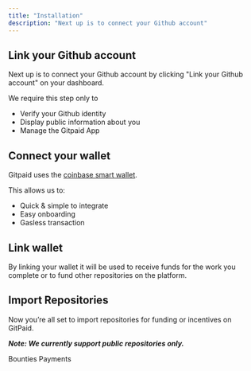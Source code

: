```yaml
---
title: "Installation"
description: "Next up is to connect your Github account"
---
```


## Link your Github account

Next up is to connect your Github account by clicking "Link your Github account" on your dashboard.

We require this step only to

<ul>
  <li>Verify your Github identity</li>
  <li>Display public information about you</li>
  <li>Manage the Gitpaid App</li>
</ul>

## Connect your wallet

Gitpaid uses the [coinbase smart wallet](https://www.coinbase.com/en-nl/wallet/smart-wallet).

This allows us to:

<ul>
  <li>Quick & simple to integrate</li>
  <li>Easy onboarding</li>
  <li>Gasless transaction</li>
</ul>

## Link wallet

By linking your wallet it will be used to receive funds for the work you complete or to fund other repositories on the platform.

## Import Repositories

Now you’re all set to import repositories for funding or incentives on GitPaid.

**_Note: We currently support public repositories only._**

<CardGroup cols={2}>
  <Card title="Bounties" icon="handshake" href="/bounties/introduction">
    Bounties
  </Card>
  <Card title="Payments" icon="user-plus" href="/payments/introduction">
    Payments
  </Card>
</CardGroup>
